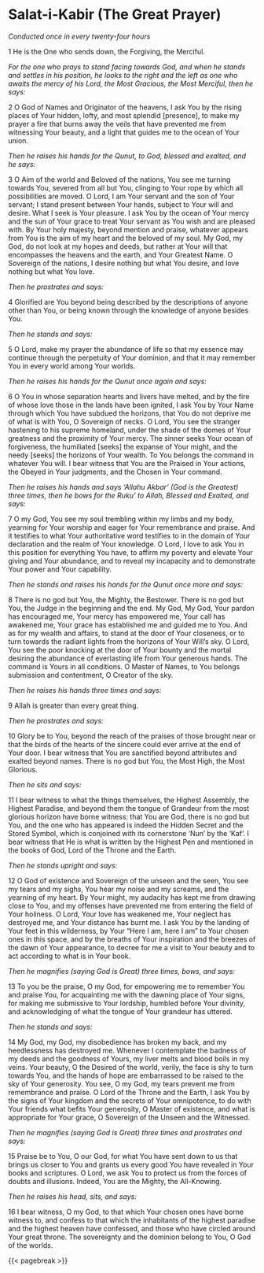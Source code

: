 # Salat-i-Kabir (The Great Prayer) {#sec-salat-i-kabir .unnumbered}

*Conducted once in every twenty-four hours*

1 He is the One who sends down, the Forgiving, the Merciful.

*For the one who prays to stand facing towards God, and when he stands and settles in his position, he looks to the right and the left as one who awaits the mercy of his Lord, the Most Gracious, the Most Merciful, then he says:*

2 O God of Names and Originator of the heavens, I ask You by the rising places of Your hidden, lofty, and most splendid \[presence\], to make my prayer a fire that burns away the veils that have prevented me from witnessing Your beauty, and a light that guides me to the ocean of Your union.

*Then he raises his hands for the Qunut, to God, blessed and exalted, and he says:*

3 O Aim of the world and Beloved of the nations, You see me turning towards You, severed from all but You, clinging to Your rope by which all possibilities are moved. O Lord, I am Your servant and the son of Your servant; I stand present between Your hands, subject to Your will and desire. What I seek is Your pleasure. I ask You by the ocean of Your mercy and the sun of Your grace to treat Your servant as You wish and are pleased with. By Your holy majesty, beyond mention and praise, whatever appears from You is the aim of my heart and the beloved of my soul. My God, my God, do not look at my hopes and deeds, but rather at Your will that encompasses the heavens and the earth, and Your Greatest Name. O Sovereign of the nations, I desire nothing but what You desire, and love nothing but what You love.

*Then he prostrates and says:*

4 Glorified are You beyond being described by the descriptions of anyone other than You, or being known through the knowledge of anyone besides You.

*Then he stands and says:*

5 O Lord, make my prayer the abundance of life so that my essence may continue through the perpetuity of Your dominion, and that it may remember You in every world among Your worlds.

*Then he raises his hands for the Qunut once again and says:*

6 O You in whose separation hearts and livers have melted, and by the fire of whose love those in the lands have been ignited, I ask You by Your Name through which You have subdued the horizons, that You do not deprive me of what is with You, O Sovereign of necks. O Lord, You see the stranger hastening to his supreme homeland, under the shade of the domes of Your greatness and the proximity of Your mercy. The sinner seeks Your ocean of forgiveness, the humiliated \[seeks\] the expanse of Your might, and the needy \[seeks\] the horizons of Your wealth. To You belongs the command in whatever You will. I bear witness that You are the Praised in Your actions, the Obeyed in Your judgments, and the Chosen in Your command.

*Then he raises his hands and says 'Allahu Akbar' (God is the Greatest) three times, then he bows for the Ruku' to Allah, Blessed and Exalted, and says:*

7 O my God, You see my soul trembling within my limbs and my body, yearning for Your worship and eager for Your remembrance and praise. And it testifies to what Your authoritative word testifies to in the domain of Your declaration and the realm of Your knowledge. O Lord, I love to ask You in this position for everything You have, to affirm my poverty and elevate Your giving and Your abundance, and to reveal my incapacity and to demonstrate Your power and Your capability.

*Then he stands and raises his hands for the Qunut once more and says:*

8 There is no god but You, the Mighty, the Bestower. There is no god but You, the Judge in the beginning and the end. My God, My God, Your pardon has encouraged me, Your mercy has empowered me, Your call has awakened me, Your grace has established me and guided me to You. And as for my wealth and affairs, to stand at the door of Your closeness, or to turn towards the radiant lights from the horizons of Your Will's sky. O Lord, You see the poor knocking at the door of Your bounty and the mortal desiring the abundance of everlasting life from Your generous hands. The command is Yours in all conditions. O Master of Names, to You belongs submission and contentment, O Creator of the sky.

*Then he raises his hands three times and says:*

9 Allah is greater than every great thing.

*Then he prostrates and says:*

10 Glory be to You, beyond the reach of the praises of those brought near or that the birds of the hearts of the sincere could ever arrive at the end of Your door. I bear witness that You are sanctified beyond attributes and exalted beyond names. There is no god but You, the Most High, the Most Glorious.

*Then he sits and says:*

11 I bear witness to what the things themselves, the Highest Assembly, the Highest Paradise, and beyond them the tongue of Grandeur from the most glorious horizon have borne witness: that You are God, there is no god but You, and the one who has appeared is indeed the Hidden Secret and the Stored Symbol, which is conjoined with its cornerstone 'Nun' by the 'Kaf'. I bear witness that He is what is written by the Highest Pen and mentioned in the books of God, Lord of the Throne and the Earth.

*Then he stands upright and says:*

12 O God of existence and Sovereign of the unseen and the seen, You see my tears and my sighs, You hear my noise and my screams, and the yearning of my heart. By Your might, my audacity has kept me from drawing close to You, and my offenses have prevented me from entering the field of Your holiness. O Lord, Your love has weakened me, Your neglect has destroyed me, and Your distance has burnt me. I ask You by the landing of Your feet in this wilderness, by Your "Here I am, here I am" to Your chosen ones in this space, and by the breaths of Your inspiration and the breezes of the dawn of Your appearance, to decree for me a visit to Your beauty and to act according to what is in Your book.

*Then he magnifies (saying God is Great) three times, bows, and says:*

13 To you be the praise, O my God, for empowering me to remember You and praise You, for acquainting me with the dawning place of Your signs, for making me submissive to Your lordship, humbled before Your divinity, and acknowledging of what the tongue of Your grandeur has uttered.

*Then he stands and says:*

14 My God, my God, my disobedience has broken my back, and my heedlessness has destroyed me. Whenever I contemplate the badness of my deeds and the goodness of Yours, my liver melts and blood boils in my veins. Your beauty, O the Desired of the world, verily, the face is shy to turn towards You, and the hands of hope are embarrassed to be raised to the sky of Your generosity. You see, O my God, my tears prevent me from remembrance and praise. O Lord of the Throne and the Earth, I ask You by the signs of Your kingdom and the secrets of Your omnipotence, to do with Your friends what befits Your generosity, O Master of existence, and what is appropriate for Your grace, O Sovereign of the Unseen and the Witnessed.

*Then he magnifies (saying God is Great) three times and prostrates and says:*

15 Praise be to You, O our God, for what You have sent down to us that brings us closer to You and grants us every good You have revealed in Your books and scriptures. O Lord, we ask You to protect us from the forces of doubts and illusions. Indeed, You are the Mighty, the All-Knowing.

*Then he raises his head, sits, and says:*

16 I bear witness, O my God, to that which Your chosen ones have borne witness to, and confess to that which the inhabitants of the highest paradise and the highest heaven have confessed, and those who have circled around Your great throne. The sovereignty and the dominion belong to You, O God of the worlds.

{{< pagebreak >}}
